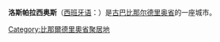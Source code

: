 {{Infobox Settlement
|official_name          = 洛斯帕拉西奥斯<br/>Los Palacios
|dot_mapsize            = 
|dot_map_caption        = 
|dot_x =   |dot_y = 
|pushpin_map            = Cuba
|pushpin_label_position = bottom
|subdivision_type       = 国家
|subdivision_name       = {{CUB}}
|subdivision_type1      = [[省|省]]
|subdivision_name1      = [[比那尔德里奥省|比那尔德里奥省]]
|area_total_km2           = 786
|population_as_of               = 2004年
|population_total               = 38950
|population_density_km2         = 1879
|timezone               = [[北美东部时间|EST]]
|utc_offset             = -5
|timezone_DST           = 
|utc_offset_DST         = 
|elevation_m            = 45
|postal_code_type       = 
|postal_code            = 
|area_code              = +53-82
}}
'''洛斯帕拉西奥斯'''（[[西班牙语|西班牙语]]：{{lang|es|Los Palacios}}）是[[古巴|古巴]][[比那尔德里奥省|比那尔德里奥省]]的一座城市。

{{Cuba-geo-stub}}
{{commonscat}}
{{coord|display=title}}
{{normdaten}}
{{DEFAULTSORT:los palacios}}
[[Category:比那爾德里奧省聚居地|Category:比那爾德里奧省聚居地]]